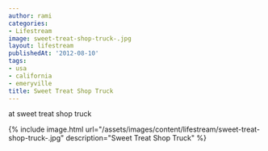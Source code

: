 ```yaml
---
author: rami
categories:
- Lifestream
image: sweet-treat-shop-truck-.jpg
layout: lifestream
publishedAt: '2012-08-10'
tags:
- usa
- california
- emeryville
title: Sweet Treat Shop Truck
---
```


at sweet treat shop truck

{% include image.html url="/assets/images/content/lifestream/sweet-treat-shop-truck-.jpg" description="Sweet Treat Shop Truck" %}